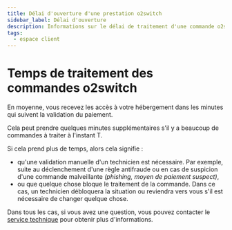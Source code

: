 ```yaml
---
title: Délai d'ouverture d'une prestation o2switch
sidebar_label: Délai d'ouverture
description: Informations sur le délai de traitement d'une commande o2switch
tags:
  - espace client
---
```


# Temps de traitement des commandes o2switch

En moyenne, vous recevez les accès à votre hébergement dans les minutes qui suivent la validation du paiement. 

Cela peut prendre quelques minutes supplémentaires s'il y a beaucoup de commandes à traiter à l'instant T.

Si cela prend plus de temps, alors cela signifie :
- qu'une validation manuelle d'un technicien est nécessaire. Par exemple, suite au déclenchement d'une règle antifraude
  ou en cas de suspicion d'une commande malveillante *(phishing, moyen de paiement suspect)*,
- ou que quelque chose bloque le traitement de la commande. Dans ce cas, un technicien débloquera la situation ou
  reviendra vers vous s'il est nécessaire de changer quelque chose.

Dans tous les cas, si vous avez une question, vous pouvez contacter le 
[service technique](https://www.o2switch.fr/support-hebergeur/) pour obtenir plus d'informations. 